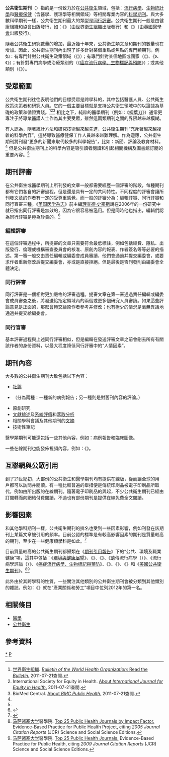 {{NoteTA|zh-cn:通过; zh-tw:透過; zh-hk:通過;|zh-cn:公共卫生; zh-tw:公共衞生; zh-hk:公眾衞生; zh-mo:公共衛生;
}}

'''公共衛生期刊'''（{{Lang-en|public health journal}}）指的是一份致力於在[[公共衛生|公共衛生]]領域，包括：[[流行病學|流行病學]]、[[生物統計學|生物統計學]]和[[醫療|醫療保健]]（含醫學、護理學等相關領域）等相關專業內容的[[科學期刊|科學期刊]]。與大多數科學期刊一樣，公共衛生期刊最大的類型是[[同行評審|同行評審]]。公共衛生期刊一般是由健康組織和協會出版發行，如：《{{Link-en|世界衛生組織公報|Bulletin of the World Health Organization}}》（由[[世界衛生組織|世界衛生組織]]出版發行）和《{{Link-en|流行病學和公共衛生期刊|Journal of Epidemiology and Community Health}}》（由[[英國醫學會|英國醫學會]]出版發行）。

隨著公共衛生研究數量的增加，最近幾十年來，公共衛生類文章和期刊的數量也在增加。因此，公共衛生期刊內出現了許多針對某個重點或焦點的專門類期刊。例如：有專門針對公共衛生政策領域（《{{Link-en|公共衛生政策期刊|Journal of Public Health Policy}}》）；有專門針對某個地區或國家（《{{Link-en|亞太地區公共衛生月刊}}》、《{{Link-en|泛美公共衛生期刊|Pan American Journal of Public Health}}》、《{{Link-en|東地中海健康雜誌|Eastern Mediterranean Health Journal}}》）；有針對專門病學或治療類別的（《[[癌症流行病學、生物標記與預防|癌症流行病學、生物標記與預防]]》）；或其他類別（《{{Link-en|健康人力資源|Human Resources for Health}}》）。

== 受眾範圍 ==
公共衛生期刊往往表明他們的目標受眾是跨學科的，其中包括醫護人員、公共衛生政策決策者和研究人員。它的一個主要目標就是支持公共衛生領域中的以證據為基礎的政策和循證實踐。<ref>[[世界衛生組織|世界衛生組織]]. [http://www.who.int/bulletin/en/ ''Bulletin of the World Health Organization'': Read the ''Bulletin''.] {{Wayback|url=http://www.who.int/bulletin/en/ |date=20120330163743 }} 2011-07-21查閱.</ref><ref>International Society for Equity in Health. [http://www.equityhealthj.com/about About ''International Journal for Equity in Health''.] {{Wayback|url=http://www.equityhealthj.com/about |date=20151004055952 }} 2011-07-21查閱.</ref><ref>BioMed Central. [http://www.biomedcentral.com/bmcpublichealth/about/ About ''BMC Public Health''.] {{Wayback|url=http://www.biomedcentral.com/bmcpublichealth/about/ |date=20151209103252 }} 2011-07-21查閱.</ref> 相比之下，純粹的醫學期刊（例如：《[[柳葉刀_(雜誌)|柳葉刀]]》）通常更專注于將專業醫護人士作為其主要受眾，雖然這兩類期刊之間的界限越來越模糊。

有人認為，隨著統計方法和研究技術越來越先進，公共衛生期刊“充斥著越來越複雜的科學內容”，這將導致醫療健保工作人員越來越難理解。作為迴應，公共衛生期刊將刊發“更多的新聞來取代較多的科學報告”，比如：新聞、評論及教育材料。<ref name=Smith2006/> 但是公共衛生期刊上的科學內容是吸引讀者閱讀和引起相關機構及圖書館訂閱的重要內容。<ref name=Smith2006/>

== 期刊評審 ==
在公共衛生或醫學期刊上所刊發的文章一般都需要經歷一個評審的階段，每種期刊都有它們各自的評審過程，但是還是具有一定的共同特性。不同程度的評審會讓所刊發文章的作者有一定的受尊重感覺，而一般的評審分為：編輯評審、同行評審和同行盲審三種。《[[英国医学杂志|英国医学杂志]]》前主編[[理查德·史密斯|理查德·史密斯]]說在2006年的一份研究中就已指出同行評審是無效的，因為它很容易被濫用。但是同時他也指出，編輯們認為同行評審是極為珍貴的。<ref name=Smith2006>{{cite journal |author=Smith R |title=The trouble with medical journals |journal=J. R. Soc. Med. |volume=99 |issue=3 |pages=115–119 |pmid=16508048 |pmc=1383755 |doi=10.1258/jrsm.99.3.115 |url=http://jrsm.rsmjournals.com/cgi/content/full/99/3/115 |date=2006年3月 |deadurl=yes |archiveurl=https://web.archive.org/web/20090902124436/http://jrsm.rsmjournals.com/cgi/content/full/99/3/115 |archivedate=2009-09-02 |access-date=2013-10-30 }}</ref>

=== 編輯評審 ===
在這個評審過程中，所提審的文章只需要符合最低標註，例如包括經費、隱私、出版發行、倫理或機構審查委員會的核准、原創內容的報表、作者簽名等等必要的描述。第一審一般交由責任編輯或編委會成員審讀，他們會通過并提交編委會，或要求作者重新修改后提交編委會，亦或是直接拒絕。但是最後是否刊發則由編委會全體決定。

=== 同行評審 ===
{{See also|同行評審}}

同行評審是一個相對更加嚴格的評審過程。提審文章在第一審通過責任編輯或編委會成員審查之後，將發送給指定領域內的兩個或更多個研究人員審讀。如果這些評論意見是正面的，那麼會轉交給原作者參考并修改；也有極少的情況是毫無異議地通過并提交給編委會。

=== 同行盲審 ===
基本評審過程與上述同行評審相似，但是編輯在發送評審文章之前會刪去所有有關該作者的身份資料，以最大程度降低同行評審中的“人情因素”。

== 期刊內容 ==
大多數的公共衛生期刊大致包括以下內容：
* [[社論|社論]]
* {{Link-en|給編輯的信|Letter to the editor}}（分為兩種：一種新的病例報告；另一種則是對舊刊內容的評論。）
* 原創研究
* [[文獻綜述|文獻綜述]]及[[系統評價|系統評價]]和[[萃取分析|萃取分析]]
* 相關學科會議及其他期刊的[[文摘|文摘]]
* 技術性筆記

醫學類期刊可能還包括一些其他內容，例如：病例報告和臨床圖像。

一些在線期刊也能發佈視頻內容，例如：《{{Link-en|可視實驗期刊|Journal of Visualized Experiments}}》。

== 互聯網與公眾引用 ==
{{See also|開放獲取|電子出版品}}
{{See|開放獲取期刊列表}}

到了21世紀初，大部份的公共衛生和醫學期刊均有提供在線版，從而讓全球的用戶都可以訪問并閱讀。有一種比較普遍的舉措便是傳統印刷品被電子印刷品所取代，例如由{{Link-en|BioMed Central|BioMed Central}}所出版的在線期刊。隨著電子印刷品的興起，不少公共衛生期刊已經由訂閱轉而向網絡付費閱讀，不過也有部份期刊是提供在線免費全文閱讀。

== 影響因素 ==
和其他學科期刊一樣，公共衛生期刊的排名也受到一些因素影響，例如刊發在該期刊上某篇文章被引用的頻率。目前公認的標準是有較高影響因素的期刊是質量較高的期刊，至少在一些健康類學科是如此。<ref name="impact">{{Cite journal|doi=10.1186/1471-2458-5-24 |pmc=555948|year=2005|last1=López-Abente|first1=Gonzalo|last2=Muñoz-Tinoco|first2=Concha|journal=BMC Public Health|volume=5|pages=24|pmid=15777471|title=Time trends in the impact factor of Public Health journals}}</ref> 

目前質量較高的公共衛生期刊都歸類在《[[期刊引用報告|期刊引用報告]]》下的“公共、環境及職業健康”項，這其中包括：《[[環境與健康展望|環境與健康展望]]》、《{{Link-en|美國流行病學雜誌|American Journal of Epidemiology}}》、《{{Link-en|公共衛生年度回顧|Annual Review of Public Healt}}》、《遺傳流行病學（{{lang|en|Genetic Epidemiology}}）》、《流行病學評論（{{lang|en|Epidemiologic Reviews}}）》、《[[癌症流行病學、生物標記與預防|癌症流行病學、生物標記與預防]]》、《{{Link-en|國際流行病學|International Journal of Epidemiology}}》、《{{Link-en|流行病學 (雜誌)|Epidemiology (journal)}}》、《{{Link-en|世界衛生組織公報|Bulletin of the World Health Organization}}》和《[[美國公共衛生期刊|美國公共衛生期刊]]》。<ref>[[马萨诸塞大学|马萨诸塞大学]]醫學院. [http://library.umassmed.edu/ebpph/top25.pdf Top 25 Public Health Journals by Impact Factor.] {{Wayback|url=http://library.umassmed.edu/ebpph/top25.pdf |date=20111006041704 }} Evidence-Based Practice for Public Health Project, citing ''2005 Journal Citation Reports'' (JCR) Science and Social Science Editions.</ref><ref>[[马萨诸塞大学|马萨诸塞大学]]醫學院.  [http://library.umassmed.edu/ebpph/top25.cfm Top 25 Public Health Journals.] {{Wayback|url=http://library.umassmed.edu/ebpph/top25.cfm |date=20191021160422 }} Evidence-Based Practice for Public Health, citing ''2009 Journal Citation Reports'' (JCR) Science and Social Science Editions.</ref> 

此外由於其跨學科的性質，一些關注其他類別的公共衛生期刊會被分類到其他類別的雜誌。例如：《{{Link-en|公共衛生人力資源|Human Resources for Health}}》就在“產業關係和勞工”項目中位列2012年的第一名。

== 相關條目 ==
* [[醫學|醫學]]
* [[公共衛生|公共衛生]]

== 參考資料 ==
{{Reflist}}

[[Category:醫學期刊|*]]
[[Category:學術期刊|P]]